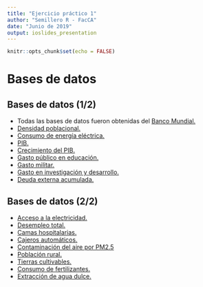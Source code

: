 ```yaml
---
title: "Ejercicio práctico 1"
author: "Semillero R - FacCA"
date: "Junio de 2019"
output: ioslides_presentation
---
```


```r
knitr::opts_chunk$set(echo = FALSE)
```

# Bases de datos

## Bases de datos (1/2)

- Todas las bases de datos fueron obtenidas del [Banco Mundial.](https://datos.bancomundial.org/)
- [Densidad poblacional.](https://datos.bancomundial.org/indicador/EN.POP.DNST?view=chart)
- [Consumo de energía eléctrica.](https://datos.bancomundial.org/indicador/EG.USE.ELEC.KH.PC?view=chart)
- [PIB.](https://datos.bancomundial.org/indicador/NY.GDP.MKTP.CD?view=chart)
- [Crecimiento del PIB.](https://datos.bancomundial.org/indicador/NY.GDP.MKTP.KD.ZG?view=chart)
- [Gasto público en educación.](https://datos.bancomundial.org/indicador/SE.XPD.TOTL.GD.ZS?view=chart)
- [Gasto militar.](https://datos.bancomundial.org/indicador/MS.MIL.XPND.GD.ZS?view=chart)
- [Gasto en investigación y desarrollo.](https://datos.bancomundial.org/indicador/GB.XPD.RSDV.GD.ZS?view=chart)
- [Deuda externa acumulada.](https://datos.bancomundial.org/indicador/DT.DOD.DECT.GN.ZS?view=chart)

## Bases de datos (2/2)

- [Acceso a la electricidad.](https://datos.bancomundial.org/indicador/EG.ELC.ACCS.ZS?view=chart)
- [Desempleo total.](https://datos.bancomundial.org/indicador/SL.UEM.TOTL.ZS?view=chart)
- [Camas hospitalarias.](https://datos.bancomundial.org/indicador/SH.MED.BEDS.ZS?view=chart)
- [Cajeros automáticos.](https://datos.bancomundial.org/indicador/FB.ATM.TOTL.P5?view=chart)
- [Contaminación del aire por PM2.5](https://datos.bancomundial.org/indicador/EN.ATM.PM25.MC.M3?view=chart)
- [Población rural.](https://datos.bancomundial.org/indicador/SP.RUR.TOTL.ZS?view=chart)
- [Tierras cultivables.](https://datos.bancomundial.org/indicador/AG.LND.ARBL.ZS?view=chart)
- [Consumo de fertilizantes.](https://datos.bancomundial.org/indicador/AG.CON.FERT.ZS?view=chart)
- [Extracción de agua dulce.](https://datos.bancomundial.org/indicador/ER.H2O.FWTL.ZS?view=chart)
